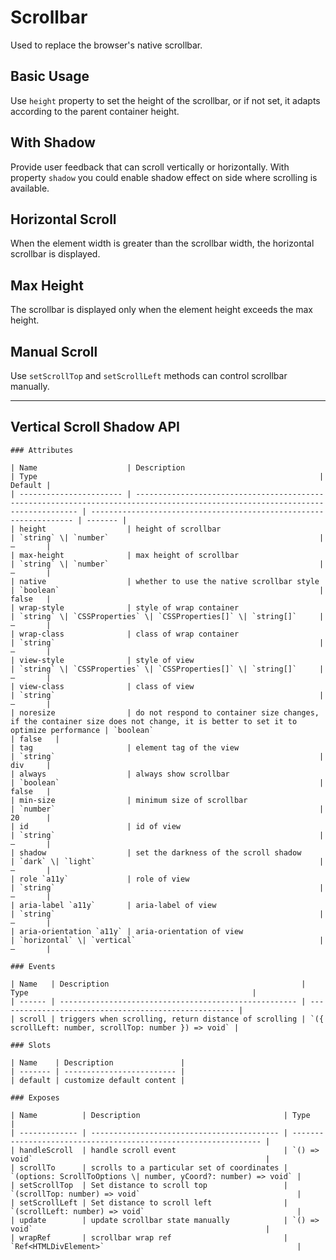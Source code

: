 
<Meta of={ScrollbarStories} />

# Scrollbar

Used to replace the browser's native scrollbar.

## Basic Usage

Use `height` property to set the height of the scrollbar, or if not set, it adapts according to the parent container height.

<Canvas of={ScrollbarStories.BasicUsage} />

## With Shadow

Provide user feedback that can scroll vertically or horizontally. With property `shadow` you could enable shadow effect on side where scrolling is available.

<Canvas of={ScrollbarStories.WithShadow} />

## Horizontal Scroll

When the element width is greater than the scrollbar width, the horizontal scrollbar is displayed.

<Canvas of={ScrollbarStories.Horizontal} />

## Max Height

The scrollbar is displayed only when the element height exceeds the max height.

<Canvas of={ScrollbarStories.MaxHeight} />

## Manual Scroll

Use `setScrollTop` and `setScrollLeft` methods can control scrollbar manually.

<Canvas of={ScrollbarStories.Manual} />

---

## Vertical Scroll Shadow API

<div style={{ marginTop: '30px' }}>

    ### Attributes

    | Name                    | Description                                                                                                                     | Type                                                               | Default |
    | ----------------------- | ------------------------------------------------------------------------------------------------------------------------------- | ------------------------------------------------------------------ | ------- |
    | height                  | height of scrollbar                                                                                                             | `string` \| `number`                                               | —       |
    | max-height              | max height of scrollbar                                                                                                         | `string` \| `number`                                               | —       |
    | native                  | whether to use the native scrollbar style                                                                                       | `boolean`                                                          | false   |
    | wrap-style              | style of wrap container                                                                                                         | `string` \| `CSSProperties` \| `CSSProperties[]` \| `string[]`     | —       |
    | wrap-class              | class of wrap container                                                                                                         | `string`                                                           | —       |
    | view-style              | style of view                                                                                                                   | `string` \| `CSSProperties` \| `CSSProperties[]` \| `string[]`     | —       |
    | view-class              | class of view                                                                                                                   | `string`                                                           | —       |
    | noresize                | do not respond to container size changes, if the container size does not change, it is better to set it to optimize performance | `boolean`                                                          | false   |
    | tag                     | element tag of the view                                                                                                         | `string`                                                           | div     |
    | always                  | always show scrollbar                                                                                                           | `boolean`                                                          | false   |
    | min-size                | minimum size of scrollbar                                                                                                       | `number`                                                           | 20      |
    | id                      | id of view                                                                                                                      | `string`                                                           | —       |
    | shadow                  | set the darkness of the scroll shadow                                                                                           | `dark` \| `light`                                                  | —       |
    | role `a11y`             | role of view                                                                                                                    | `string`                                                           | —       |
    | aria-label `a11y`       | aria-label of view                                                                                                              | `string`                                                           | —       |
    | aria-orientation `a11y` | aria-orientation of view                                                                                                        | `horizontal` \| `vertical`                                         | —       |

    ### Events

    | Name   | Description                                           | Type                                                  |
    | ------ | ----------------------------------------------------- | ----------------------------------------------------- |
    | scroll | triggers when scrolling, return distance of scrolling | `({ scrollLeft: number, scrollTop: number }) => void` |

    ### Slots

    | Name    | Description               |
    | ------- | ------------------------- |
    | default | customize default content |

    ### Exposes

    | Name          | Description                                | Type                                                            |
    | ------------- | ------------------------------------------ | --------------------------------------------------------------- |
    | handleScroll  | handle scroll event                        | `() => void`                                                    |
    | scrollTo      | scrolls to a particular set of coordinates | `(options: ScrollToOptions \| number, yCoord?: number) => void` |
    | setScrollTop  | Set distance to scroll top                 | `(scrollTop: number) => void`                                   |
    | setScrollLeft | Set distance to scroll left                | `(scrollLeft: number) => void`                                  |
    | update        | update scrollbar state manually            | `() => void`                                                    |
    | wrapRef       | scrollbar wrap ref                         | `Ref<HTMLDivElement>`                                           |

</div>
